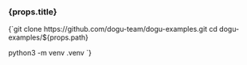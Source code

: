 
<h3>{props.title}</h3>

<CodeBlock language="shell">
  {`git clone https://github.com/dogu-team/dogu-examples.git
cd dogu-examples/${props.path}
  
python3 -m venv .venv
`}
</CodeBlock>
